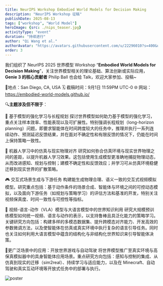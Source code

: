 ```yaml
---
title: NeurIPS Workshop Embodied World Models for Decision Making
description: "NeurIPS Workshop 征稿"
publishDate: 2025-08-13
tags: ["workshop", "World Model"]
heroImage: {src: ./nips_teaser.jpg}
activityType: "event"
duration: "持续进行"
author: "Qi Wang et al."
authorAvatar: "https://avatars.githubusercontent.com/u/22296010?s=400&u=302232952eb70cbe247d8e033b2f5532be2c6ba7&v=4"
order: 3
---
```




我们组织了 NeurIPS 2025 世界模型 Workshop “**Embodied World Models for Decision Making**”，关注世界模型相关的理论基础、算法创新或实际应用，**Genie 3 的核心贡献者** Philip Ball 也会给 Talk，欢迎大家参加、投稿~

📍地点：San Diego, CA, USA
🗓️ 截稿时间：9月1日 11:59PM UTC-0
🌐 网站：https://embodied-world-models.github.io/

🔍**主题涉及但不限于**： 

🚀 基于模型的强化学习与长程规划
探讨世界模型如何助力基于模型的强化学习，重点关注样本效率、性能表现以及可扩展性。特别强调长程规划（long-horizon planning）问题，即要求智能体在时间跨度较大的任务中，推理并执行一系列连续动作、预测延迟反馈结果，并在面对不确定性和有限反馈的情况下，仍能在时间上保持策略一致性。

🤖 机器人学习中的仿真与现实物理对齐
研究如何弥合仿真环境与现实世界物理之间的差距，以提升机器人学习效果。这包括使用生成模型更准确地捕捉物理动态，从而改进感知、规划与控制；建模不确定性和反馈效应；并学习可从仿真环境稳健迁移到现实世界的扩散策略。

🎮 交互式场景生成与下游任务
构建能生成物理合理、语义一致的交互式视频模拟模型。研究重点包括：基于动作条件的场景合成、智能体与环境之间的可控动态模拟，以及面向下游任务（如规划与策略学习）的评估方法和基准的开发，特别关注视频保真度、时间一致性与可控性等指标。

🧠 视频-语言-动作（VLA）模型与大语言模型中的世界知识利用
研究大规模预训练模型如何统一视频、语言与动作的表示，以支持鲁棒且具泛化能力的策略学习。关键研究方向包括：构建多样的多模态数据集、提升跨模态对齐能力、开发高效的参数微调方法，以及使智能体在仿真或真实环境中执行复杂的语言引导任务。同时也关注如何利用大语言模型中蕴含的结构化与非结构化世界知识来引导智能体决策。

🚗更广泛场景中的应用：开放世界游戏与自动驾驶
将世界模型推广至真实环境与高保真模拟器中的具身智能体应用场景。重点研究方向包括：感知与控制的集成、从仿真到现实的迁移（sim2real）、持续学习与适应能力，以及在 Minecraft、自动驾驶和真实互动环境等开放式任务中的部署与执行。

![poster](nips_world_model_workshop.png)
